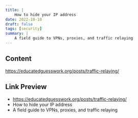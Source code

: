 ```yaml
---
title: |
    How to hide your IP address
date: 2022-10-18
draft: false
tags: [security]
summary: |
    A field guide to VPNs, proxies, and traffic relaying
---
```


## Content

https://educatedguesswork.org/posts/traffic-relaying/

## Link Preview

- https://educatedguesswork.org/posts/traffic-relaying/
- How to hide your IP address
- A field guide to VPNs, proxies, and traffic relaying
